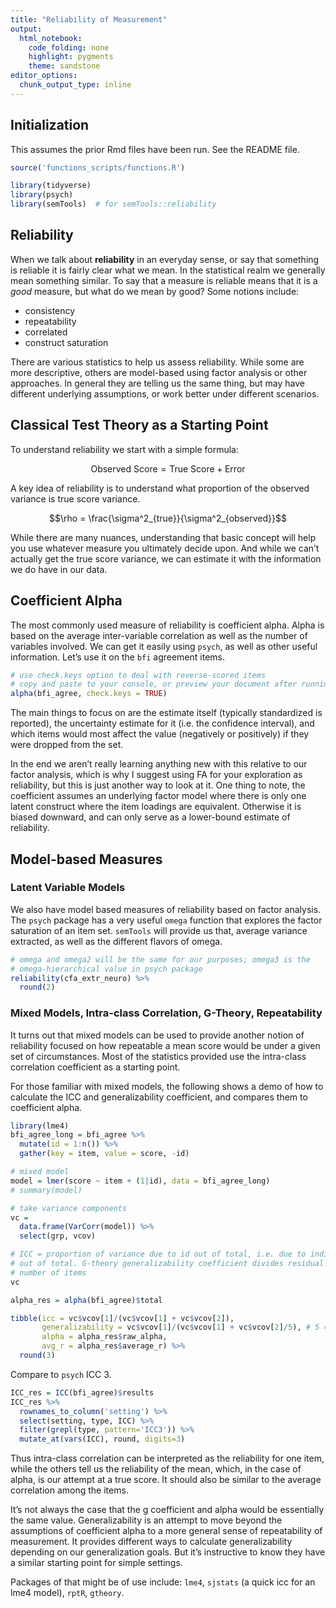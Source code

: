 ```yaml
---
title: "Reliability of Measurement"
output: 
  html_notebook: 
    code_folding: none
    highlight: pygments
    theme: sandstone
editor_options: 
  chunk_output_type: inline
---
```


## Initialization

This assumes the prior Rmd files have been run.  See the README file.

```r
source('functions_scripts/functions.R')
```

```r
library(tidyverse)
library(psych)
library(semTools)  # for semTools::reliability
```

## Reliability

When we talk about **reliability** in an everyday sense, or say that something is reliable it is fairly clear what we mean.  In the statistical realm we generally mean something similar.  To say that 
a measure is reliable means that it is a *good* measure, but what do we mean by good? Some notions include:

- consistency
- repeatability
- correlated
- construct saturation


There are various statistics to help us assess reliability.  While some are more descriptive, others are model-based using factor analysis or other approaches.  In general they are telling us the same thing, but may have different underlying assumptions, or work better under different scenarios.

## Classical Test Theory as a Starting Point

To understand reliability we start with a simple formula:

$$\mathrm{Observed\  Score = True\  Score + Error}$$

A key idea of reliability is to understand what proportion of the observed variance is true score variance.

$$\rho = \frac{\sigma^2_{true}}{\sigma^2_{observed}}$$

While there are many nuances, understanding that basic concept will help you use whatever measure you ultimately decide upon.  And while we can't actually get the true score variance, we can estimate it with the information we do have in our data.


## Coefficient Alpha

The most commonly used measure of reliability is coefficient alpha.  Alpha is based on the average inter-variable correlation as well as the number of variables involved.  We can get it easily using `psych`, as well as other useful information.  Let's use it on the `bfi` agreement items.



```r
# use check.keys option to deal with reverse-scored items
# copy and paste to your console, or preview your document after running
alpha(bfi_agree, check.keys = TRUE)
```


The main things to focus on are the estimate itself (typically standardized is reported), the uncertainty estimate for it (i.e. the confidence interval), and which items would most affect the value (negatively or positively) if they were dropped from the set.

In the end we aren't really learning anything new with this relative to our factor analysis, which is why I suggest using FA for your exploration as reliability, but this is just another way to look at it.  One thing to note, the coefficient assumes an underlying factor model where there is only one latent construct where the item loadings are equivalent.  Otherwise it is biased downward, and can only serve as a lower-bound estimate of reliability. 

## Model-based Measures

### Latent Variable Models

We also have model based measures of reliability based on factor analysis.  The `psych` package has a very useful `omega` function that explores the factor saturation of an item set.  `semTools` will provide us that, average variance extracted, as well as the different flavors of omega.

```r
# omega and omega2 will be the same for our purposes; omega3 is the
# omega-hierarchical value in psych package
reliability(cfa_extr_neuro) %>% 
  round(2)
```

### Mixed Models, Intra-class Correlation, G-Theory, Repeatability

It turns out that mixed models can be used to provide another notion of reliability focused on how repeatable a mean score would be under a given set of circumstances.  Most of the statistics provided use the intra-class correlation coefficient as a starting point.

For those familiar with mixed models, the following shows a demo of how to calculate the ICC and  generalizability coefficient, and compares them to coefficient alpha.

```r
library(lme4)
bfi_agree_long = bfi_agree %>% 
  mutate(id = 1:n()) %>% 
  gather(key = item, value = score, -id)

# mixed model
model = lmer(score ~ item + (1|id), data = bfi_agree_long)
# summary(model)

# take variance components
vc =
  data.frame(VarCorr(model)) %>% 
  select(grp, vcov) 

# ICC = proportion of variance due to id out of total, i.e. due to individuals
# out of total. G-theory generalizability coefficient divides residual by the
# number of items
vc

alpha_res = alpha(bfi_agree)$total

tibble(icc = vc$vcov[1]/(vc$vcov[1] + vc$vcov[2]),
       generalizability = vc$vcov[1]/(vc$vcov[1] + vc$vcov[2]/5), # 5 = number of items
       alpha = alpha_res$raw_alpha,
       avg_r = alpha_res$average_r) %>% 
  round(3)
```

Compare to `psych` ICC 3.

```r
ICC_res = ICC(bfi_agree)$results
ICC_res %>% 
  rownames_to_column('setting') %>% 
  select(setting, type, ICC) %>%
  filter(grepl(type, pattern='ICC3')) %>% 
  mutate_at(vars(ICC), round, digits=3)
```

Thus intra-class correlation can be interpreted as the reliability for one item, while the others tell us the reliability of the mean, which, in the case of alpha, is our attempt at a true score.  It should also be similar to the average correlation among the items.

It's not always the case that the g coefficient and alpha would be essentially the same value.  Generalizability is an attempt to move beyond the assumptions of coefficient alpha to a more general sense of repeatability of measurement. It provides different ways to calculate generalizability depending on our generalization goals.  But it's instructive to know they have a similar starting point for simple settings.

Packages of that might be of use include: `lme4`, `sjstats` (a quick icc for an lme4 model), `rptR`, `gtheory`.